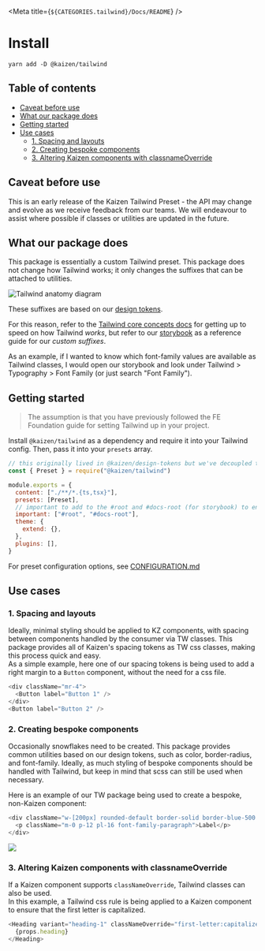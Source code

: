 
<Meta title={`${CATEGORIES.tailwind}/Docs/README`} />

# Install

```
yarn add -D @kaizen/tailwind
```

## Table of contents

- [Caveat before use](#caveat-before-use)
- [What our package does](#what-our-package-does)
- [Getting started](#getting-started)
- [Use cases](#use-cases)
  - [1. Spacing and layouts](#1-spacing-and-layouts)
  - [2. Creating bespoke components](#2-creating-bespoke-components)
  - [3. Altering Kaizen components with classnameOverride](#3-altering-kaizen-components-with-classnameoverride)

## Caveat before use

This is an early release of the Kaizen Tailwind Preset - the API may change and evolve as we receive feedback from our teams. We will endeavour to assist where possible if classes or utilities are updated in the future.


## What our package does

This package is essentially a custom Tailwind preset. This package does not change how Tailwind works; it only changes the suffixes that can be attached to utilities.

![Tailwind anatomy diagram](tailwind-anatomy.jpg "Tailwind anatomy")  

These suffixes are based on our [design tokens](https://github.com/cultureamp/kaizen-design-system/tree/main/packages/design-tokens).

For this reason, refer to the [Tailwind core concepts docs](https://tailwindcss.com/docs/utility-first) for getting up to speed on how Tailwind _works_, but refer to our [storybook](https://cultureamp.design/storybook/) as a reference guide for our _custom suffixes_.

As an example, if I wanted to know which font-family values are available as Tailwind classes, I would open our storybook and look under Tailwind > Typography > Font Family (or just search "Font Family").

## Getting started

>The assumption is that you have previously followed the FE Foundation guide for setting Tailwind up in your project.

Install `@kaizen/tailwind` as a dependency and require it into your Tailwind config. Then, pass it into your `presets` array.

```js
// this originally lived in @kaizen/design-tokens but we've decoupled this for ease of versioning
const { Preset } = require("@kaizen/tailwind")

module.exports = {
  content: ["./**/*.{ts,tsx}"],
  presets: [Preset],
  // important to add to the #root and #docs-root (for storybook) to ensure that Tailwind classes supersede component styles
  important: ["#root", "#docs-root"],
  theme: {
    extend: {},
  },
  plugins: [],
}
```

For preset configuration options, see [CONFIGURATION.md](CONFIGURATION.md)

## Use cases

### 1. Spacing and layouts
Ideally, minimal styling should be applied to KZ components, with spacing between components handled by the consumer via TW classes. This package provides all of Kaizen's spacing tokens as TW css classes, making this process quick and easy.  
As a simple example, here one of our spacing tokens is being used to add a right margin to a `Button` component, without the need for a css file.
```js
<div className="mr-4">
  <Button label="Button 1" />
</div>
<Button label="Button 2" />
```

### 2. Creating bespoke components
Occasionally snowflakes need to be created. This package provides common utilities based on our design tokens, such as color, border-radius, and font-family. Ideally, as much styling of bespoke components should be handled with Tailwind, but keep in mind that scss can still be used when necessary.

Here is an example of our TW package being used to create a bespoke, non-Kaizen component:
```js
<div className="w-[200px] rounded-default border-solid border-blue-500 bg-blue-100 text-blue-500">
  <p className="m-0 p-12 pl-16 font-family-paragraph">Label</p>
</div>
```

<img src={BespokeComponent} />

### 3. Altering Kaizen components with classnameOverride
If a Kaizen component supports `classNameOverride`, Tailwind classes can also be used.  
In this example, a Tailwind css rule is being applied to a Kaizen component to ensure that the first letter is capitalized.

```js
<Heading variant="heading-1" classNameOverride="first-letter:capitalize">
  {props.heading}
</Heading>
```
